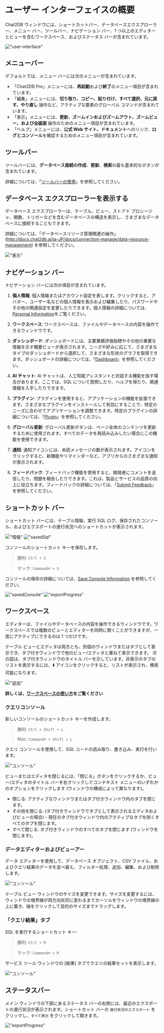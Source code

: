 # ユーザー インターフェイスの概要

Chat2DB ウィンドウには、ショートカットバー、データベースエクスプローラー、メニュー バー、ツールバー、ナビゲーション バー、1 つ以上のエディターとビューを含むワークスペース、およびステータス バーが含まれています。

!["user-interface"](/image/start-guide/user-interface.png)

## メニューバー

デフォルトでは、メニュー バーには次のメニューが含まれています。

- 「Chat2DB Pro」メニューには、**再起動**および**終了**のメニュー項目が含まれています。
- 「編集」メニューには、**切り取り、コピー、貼り付け、すべて選択、元に戻す、やり直し** 操作など、アクティブな要素のグローバル コマンドが含まれています。
- 「表示」メニューには、**更新、ズームインおよびズームアウト、ズームビュー、および全画面** 操作のためのメニュー項目が含まれています。
- 「ヘルプ」メニューには、**公式 Web サイト、ドキュメント**へのリンク、**ログとコンソール**を確認するためのメニュー項目が含まれています。

## ツールバー

ツールバーには、**データベース接続の作成**、**更新**、**検索**の最も基本的なボタンが含まれています。

詳細については、「[ツールバーの使用](https://docs.chat2db.ai/ja-JP/docs/connection-manage/Using-toolbar)」を参照してください。

## データベース エクスプローラーを表示する

データベース エクスプローラーは、テーブル、ビュー、ストアド プロシージャ、関数、トリガーなどを含むデータベースの構造を表示し、さまざまなデータベースに接続することもできます。

詳細については、「データベースリソース管理関連の操作」(http://docs.chat2db.ai/ja-JP/docs/connection-manage/data-resource-management) を参照してください。

!["表示"](/image/start-guide/view.png)

## ナビゲーション バー

ナビゲーション バーには次の項目が含まれています。

1. **個人情報**: 個人情報またはアカウント設定を表します。クリックすると、アバター、ユーザー名などの個人情報を表示および編集したり、パスワードやその他の関連設定を変更したりできます。個人情報の詳細については、[Personal Information](https://docs.chat2db.ai/ja-JP/docs/settings/personal)をご覧ください。

2. **ワークスペース**: ワークスペースは、ファイルやデータベースの内容を操作できるウィンドウです。

3. **ダッシュボード**: ダッシュボードには、主要業績評価指標やその他の重要な情報を示す概要ビューが表示されます。ニーズや好みに応じて、さまざまなタイプのダッシュボードから選択して、さまざまな形状のグラフを取得できます。ダッシュボードの詳細については、「[Dashboard](https://docs.chat2db.ai/ja-JP/docs/dashboard/Common-operations-dashboard)」を参照してください。

4. **AI チャット**: AI チャットは、人工知能アシスタントと対話する機能を指す場合があります。ここでは、SQL について質問したり、ヘルプを得たり、関連情報を入手したりできます。

5. **プラグイン**: プラグインを使用すると、アプリケーションの機能を拡張できます。さまざまなプラグインをインストールして有効にすることで、特定のニーズに合わせてアプリケーションを調整できます。特定のプラグインの詳細については、「[Plugin](https://docs.chat2db.ai/ja-JP/docs/plugin/DBMotion)」を参照してください。

6. **グローバル更新**: グローバル更新ボタンは、ページ全体のコンテンツを更新するために使用されます。すべてのデータを再読み込みしたい場合にこの機能を使用できます。

7. **通知**: 通知アイコンには、未読メッセージの数が表示されます。アイコンをクリックすると、新機能やリマインダーなど、アプリからのさまざまな通知が表示されます。

8. **フィードバック**: フィードバック機能を使用すると、開発者にコメントを送信したり、問題を報告したりできます。これは、製品とサービスの品質の向上に役立ちます。フィードバックの詳細については、「[Submit Feedback](https://docs.chat2db.ai/ja-JP/docs/feedback/give-feedback)」を参照してください。



## ショートカット バー

ショートカット バーには、テーブル情報、実行 SQL ログ、保存されたコンソール、およびエクスポートの進行状況へのショートカットが表示されます。

!["情報"](/image/start-guide/ddlnfo.png)
!["savedSql"](/image/start-guide/savedSql.png)

コンソールのショートカット キーを保存します。
> 勝利: `Ctrl + S`

> マック: `Command⌘ + S`

コンソールの保存の詳細については、[Save Console Information](http://docs.chat2db.ai/ja-JP/docs/connection-manage/workspace#%E4%BF%9D%E5%AD%98consoles) を参照してください。

!["savedConsole"](/image/start-guide/savedConsole.png)
!["exportProgress"](/image/start-guide/exportProgress.png)

## ワークスペース

エディターは、ファイルやデータベースの内容を操作できるウィンドウです。ワークスペースでは複数のビューとエディターを同時に開くことができますが、一度にアクティブにできるのは 1 つだけです。

テーブル ビューとエディタは両方とも、別個のウィンドウまたはタブとして表示でき、タブ付きウィンドウで他のビュー/エディタと重ねて表示できます。
次の図は、タブ付きウィンドウのタイトル バーを示しています。非表示のタブのリストを表示するには、⬇️ アイコンをクリックすると、リストが表示され、検索可能になります。

!["追加"](/image/start-guide/addmore.png)

**詳しくは、[ワークスペースの使い方](http://docs.chat2db.ai/ja-JP/docs/connection-manage/workspace)をご覧ください**

### クエリコンソール

新しいコンソールのショートカット キーを作成します。
> 勝利: `Ctrl + Shift + L`

> Mac: `Command⌘ + Shift + L`

クエリ コンソールを使用して、SQL コードの読み取り、書き込み、実行を行います。

!["コンソール"](/image/start-guide/console01.png)

ビューまたはエディタを閉じるには、「閉じる」ボタンをクリックするか、ビュー/エディタのタイトル バーを右クリックしてコンテキスト メニューのいずれかのオプションをクリックします (ウィンドウの構成によって異なります)。

- 閉じる: アクティブなウィンドウまたはタブ付きウィンドウ内のタブを閉じます。
- その他を閉じる: (タブ付きウィンドウでタブとして表示されるエディタおよびビューの場合) - 現在のタブ付きウィンドウ内のアクティブなタブを除くすべてのタブを閉じます。
- すべて閉じる: タブ付きウィンドウのすべてのタブを閉じます (ウィンドウを閉じます)。

### データエディターおよびビューアー

データ エディターを使用して、データベース オブジェクト、CSV ファイル、およびクエリ結果のデータを並べ替え、フィルター処理、追加、編集、および削除します。

!["コンソール"](/image/start-guide/console02.png)

テーブル ビュー ウィンドウのサイズを変更できます。サイズを変更するには、ウィンドウの境界線が両方向矢印に変わるまでカーソルをウィンドウの境界線の上に置き、端をクリックして目的のサイズまでドラッグします。

### 「クエリ結果」タブ

SQL を実行するショートカット キー:
> 勝利: `Ctrl + R`

> マック: `Command⌘ + R`

サービス ツール ウィンドウの [結果] タブでクエリの結果セットを表示します。

!["コンソール"](/image/start-guide/console03.png)

## ステータスバー

メイン ウィンドウの下部にあるステータス バーの右側には、最近のエクスポートの進行状況が表示されます。ショートカット バーの `進行状況のエクスポート` をクリックし、`すべて表示` をクリックして開きます。

!["exportProgress"](/image/start-guide/exportProgress.png)